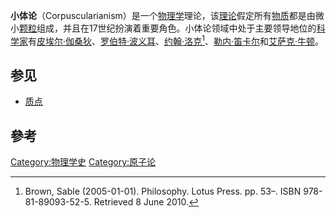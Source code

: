 {{noteTA
|G1=Physics
}}
'''小体论'''（Corpuscularianism）是一个[[物理学|物理学]]理论，该[[理论|理论]]假定所有[[物质|物质]]都是由微小[[颗粒|颗粒]]组成，并且在17世纪扮演着重要角色。小体论领域中处于主要领导地位的[[科学家|科学家]]有[[皮埃尔·伽桑狄|皮埃尔·伽桑狄]]、[[罗伯特·波义耳|罗伯特·波义耳]]、[[约翰·洛克|约翰·洛克]]<ref>Brown, Sable (2005-01-01). Philosophy. Lotus Press. pp. 53–. ISBN 978-81-89093-52-5. Retrieved 8 June 2010.</ref>、[[勒内·笛卡尔|勒内·笛卡尔]]和[[艾萨克·牛顿|艾萨克·牛顿]]。

==参见==
*[[质点|质点]]
== 參考 ==
{{reflist}}
{{物理小作品}}

[[Category:物理学史|Category:物理学史]]
[[Category:原子论|Category:原子论]]